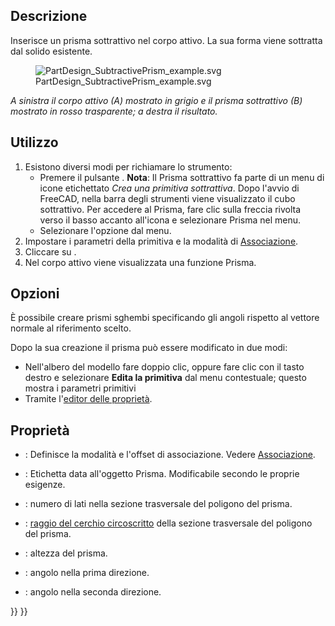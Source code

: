 <languages/>

{{Docnav/it
|[[PartDesign_SubtractiveTorus/it|Toro sottrattivo]]
|[[PartDesign_SubtractiveWedge/it|Cuneo sottrattivo]]
|[[PartDesign_Workbench/it|PartDesign]]
|IconL=PartDesign_SubtractiveTorus.svg
|IconR=PartDesign_SubtractiveWedge.svg
|IconC=Workbench_PartDesign.svg
}}

{{GuiCommand/it
|Name=PartDesign SubtractivePrism
|Name/it=Prisma sottrattivo
|MenuLocation=Part Design → Crea una primitiva sottrattiva → Prisma
|Workbenches=[[PartDesign_Workbench/it|PartDesign]]
|Version=0.17
|SeeAlso=[[PartDesign_CompPrimitiveSubtractive/it|Primitva sottrattiva]], [[PartDesign_AdditivePrism/it|Prisma additivo]]
}}

<span id="Description"></span>
==Descrizione==

Inserisce un prisma sottrattivo nel corpo attivo. La sua forma viene sottratta dal solido esistente.

[[File:PartDesign_SubtractivePrism_example.svg|none]]

'' A sinistra il corpo attivo (A) mostrato in grigio e il prisma sottrattivo (B) mostrato in rosso trasparente; a destra il risultato. ''

<span id="Usage"></span>
==Utilizzo==

# Esistono diversi modi per richiamare lo strumento:
#* Premere il pulsante {{Button|[[Image:PartDesign_SubtractivePrism.svg|16px]] [[PartDesign_SubtractivePrism/it|Prisma sottrattivo]]}}. '''Nota''': Il Prisma sottrattivo fa parte di un menu di icone etichettato ''Crea una primitiva sottrattiva''. Dopo l'avvio di FreeCAD, nella barra degli strumenti viene visualizzato il cubo sottrattivo. Per accedere al Prisma, fare clic sulla freccia rivolta verso il basso accanto all'icona e selezionare Prisma nel menu.
#* Selezionare l'opzione {{MenuCommand|Part Design → Crea una primitiva sottrattiva → [[Image:PartDesign_SubtractivePrism.svg|16px]] Prisma sottrattivo}} dal menu.
# Impostare i parametri della primitiva e la modalità di [[Part_EditAttachment/it|Associazione]].
# Cliccare su {{Button|OK}}.
# Nel corpo attivo viene visualizzata una funzione Prisma.

<span id="Options"></span>
== Opzioni ==

È possibile creare prismi sghembi specificando gli angoli rispetto al vettore normale al riferimento scelto.

Dopo la sua creazione il prisma può essere modificato in due modi:
* Nell'albero del modello fare doppio clic, oppure fare clic con il tasto destro e selezionare '''Edita la primitiva''' dal menu contestuale; questo mostra i parametri primitivi
* Tramite l'[[Property editor/it|editor delle proprietà]].

<span id="Properties"></span>
== Proprietà ==

* {{PropertyData/it|Attachment}}: Definisce la modalità e l'offset di associazione. Vedere [[Part_EditAttachment/it|Associazione]].
* {{PropertyData/it|Label}}: Etichetta data all'oggetto Prisma. Modificabile secondo le proprie esigenze.
* {{PropertyData/it|Polygon}}: numero di lati nella sezione trasversale del poligono del prisma.
* {{PropertyData/it|Circumradius}}: [https://en.wikipedia.org/wiki/Circumscribed_circle raggio del cerchio circoscritto] della sezione trasversale del poligono del prisma.
* {{PropertyData/it|Height}}: altezza del prisma.
* {{PropertyData|First Angle}}: angolo nella prima direzione.
* {{PropertyData|Second Angle}}: angolo nella seconda direzione.


{{Docnav/it
|[[PartDesign_SubtractiveTorus/it|Toro sottrattivo]]
|[[PartDesign_SubtractiveWedge/it|Cuneo sottrattivo]]
|[[PartDesign_Workbench/it|PartDesign]]
|IconL=PartDesign_SubtractiveTorus.svg
|IconR=PartDesign_SubtractiveWedge.svg
|IconC=Workbench_PartDesign.svg
}}

{{PartDesign_Tools_navi{{#translation:}}}}
{{Userdocnavi{{#translation:}}}}
